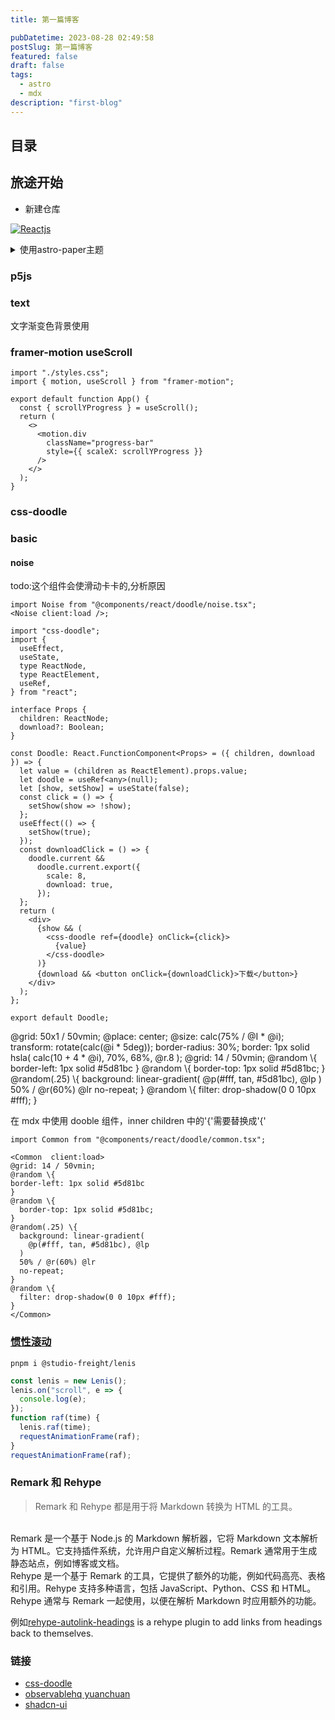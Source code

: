 ```yaml
---
title: 第一篇博客

pubDatetime: 2023-08-28 02:49:58
postSlug: 第一篇博客
featured: false
draft: false
tags:
  - astro
  - mdx
description: "first-blog"
---
```


## 目录

## 旅途开始

- 新建仓库

[![Reactjs](https://github-readme-stats.vercel.app/api/pin/?username=ajn404&repo=notes_astro3&show_owner=true)](https://github.com/ajn404/notes_astro3)

<details>
<summary>使用astro-paper主题</summary>

```shell
# npm 6.x
npm create astro@latest --template satnaing/astro-paper
# npm 7+, extra double-dash is needed:
npm create astro@latest -- --template satnaing/astro-paper
# yarn
yarn create astro --template satnaing/astro-paper
```

</details>

### p5js


<Basic client:load></Basic>

### text


<Text client:load>文字渐变色背景使用</Text>

### framer-motion useScroll

```tsx
import "./styles.css";
import { motion, useScroll } from "framer-motion";

export default function App() {
  const { scrollYProgress } = useScroll();
  return (
    <>
      <motion.div
        className="progress-bar"
        style={{ scaleX: scrollYProgress }}
      />
    </>
  );
}
```

### css-doodle

### basic


<Doodle client:only="react" />

#### noise

todo:这个组件会使滑动卡卡的,分析原因

```tsx
import Noise from "@components/react/doodle/noise.tsx";
<Noise client:load />;
```

```tsx
import "css-doodle";
import {
  useEffect,
  useState,
  type ReactNode,
  type ReactElement,
  useRef,
} from "react";

interface Props {
  children: ReactNode;
  download?: Boolean;
}

const Doodle: React.FunctionComponent<Props> = ({ children, download }) => {
  let value = (children as ReactElement).props.value;
  let doodle = useRef<any>(null);
  let [show, setShow] = useState(false);
  const click = () => {
    setShow(show => !show);
  };
  useEffect(() => {
    setShow(true);
  });
  const downloadClick = () => {
    doodle.current &&
      doodle.current.export({
        scale: 8,
        download: true,
      });
  };
  return (
    <div>
      {show && (
        <css-doodle ref={doodle} onClick={click}>
          {value}
        </css-doodle>
      )}
      {download && <button onClick={downloadClick}>下载</button>}
    </div>
  );
};

export default Doodle;
```


<Common client:load>
  @grid: 50x1 / 50vmin; @place: center; @size: calc(75% / @I * @i); transform:
  rotate(calc(@i * 5deg)); border-radius: 30%; border: 1px solid hsla( calc(10 +
  4 * @i), 70%, 68%, @r.8 );
</Common>

<Common  client:load download={true}>
@grid: 14 / 50vmin;
@random \{
border-left: 1px solid #5d81bc
}
@random \{
  border-top: 1px solid #5d81bc;
}
@random(.25) \{
  background: linear-gradient(
    @p(#fff, tan, #5d81bc), @lp
  )
  50% / @r(60%) @lr
  no-repeat;
}
@random \{
  filter: drop-shadow(0 0 10px #fff);
}
</Common>

在 mdx 中使用 dooble 组件，inner children 中的'\{'需要替换成'\{'

```mdx
import Common from "@components/react/doodle/common.tsx";

<Common  client:load>
@grid: 14 / 50vmin;
@random \{
border-left: 1px solid #5d81bc
}
@random \{
  border-top: 1px solid #5d81bc;
}
@random(.25) \{
  background: linear-gradient(
    @p(#fff, tan, #5d81bc), @lp
  )
  50% / @r(60%) @lr
  no-repeat;
}
@random \{
  filter: drop-shadow(0 0 10px #fff);
}
</Common>
```

### [惯性滚动](https://www.npmjs.com/package/@studio-freight/lenis)

```shell
pnpm i @studio-freight/lenis
```

```ts
const lenis = new Lenis();
lenis.on("scroll", e => {
  console.log(e);
});
function raf(time) {
  lenis.raf(time);
  requestAnimationFrame(raf);
}
requestAnimationFrame(raf);
```

### Remark 和 Rehype

> Remark 和 Rehype 都是用于将 Markdown 转换为 HTML 的工具。

<br />
Remark 是一个基于 Node.js 的 Markdown 解析器，它将 Markdown 文本解析为 HTML。它支持插件系统，允许用户自定义解析过程。Remark
通常用于生成静态站点，例如博客或文档。
<br />
Rehype 是一个基于 Remark 的工具，它提供了额外的功能，例如代码高亮、表格和引用。Rehype
支持多种语言，包括 JavaScript、Python、CSS 和 HTML。Rehype 通常与 Remark 一起使用，以便在解析
Markdown 时应用额外的功能。

例如[rehype-autolink-headings](https://github.com/rehypejs/rehype-autolink-headings) is a rehype plugin to add links from headings back to themselves.

### 链接

- [css-doodle](https://css-doodle.com/)
- [observablehq yuanchuan](https://observablehq.com/@yuanchuan)
- [shadcn-ui](https://github.com/shadcn-ui/ui)
